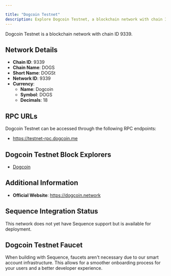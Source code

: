 ```yaml
---

title: "Dogcoin Testnet"
description: Explore Dogcoin Testnet, a blockchain network with chain ID 9339. Learn about its native currency, Dogcoin, and how to interact with the network.
---
```




Dogcoin Testnet is a blockchain network with chain ID 9339.

## Network Details

- **Chain ID**: 9339
- **Chain Name**: DOGS
- **Short Name**: DOGSt
- **Network ID**: 9339
- **Currency**: 
  - **Name**: Dogcoin
  - **Symbol**: DOGS
  - **Decimals**: 18

## RPC URLs

Dogcoin Testnet can be accessed through the following RPC endpoints:

- https://testnet-rpc.dogcoin.me

## Dogcoin Testnet Block Explorers

- [Dogcoin](https://testnet.dogcoin.network)

## Additional Information

- **Official Website**: https://dogcoin.network

## Sequence Integration Status

This network does not yet have Sequence support but is available for deployment.

## Dogcoin Testnet Faucet

When building with Sequence, faucets aren't necessary due to our smart account infrastructure. This allows for a smoother onboarding process for your users and a better developer experience.
